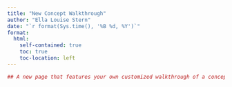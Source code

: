 ```yaml
---
title: "New Concept Walkthrough"
author: "Ella Louise Stern"
date: "`r format(Sys.time(), '%B %d, %Y')`"
format:
  html:
    self-contained: true
    toc: true
    toc-location: left
---
```

```r
## A new page that features your own customized walkthrough of a concept in R that we’ve learned, demonstrating your understanding of it and using data of your choice to show it. This page should be treated as if you are doing a tutorial for a beginner learner about how the concept works - that is the intended audience. Therefore you should provide all necessary explanations as you walk through the concept and show example code of your choice so they’ll understand it.
```
